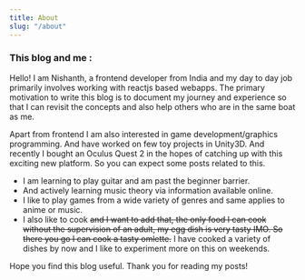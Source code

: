```yaml
---
title: About
slug: "/about"
---
```


### This blog and me :

Hello! I am Nishanth, a frontend developer from India and my day to day job primarily involves working with reactjs based webapps. The primary motivation to write this blog is to document my journey and experience so that I can revisit the concepts and also help others who are in the same boat as me.

Apart from frontend I am also interested in game development/graphics programming. And have worked on few toy projects in Unity3D. And recently I bought an Oculus Quest 2 in the hopes of catching up with this exciting new platform. So you can expect some posts related to this.

- I am learning to play guitar and am past the beginner barrier.
- And actively learning music theory via information available online.
- I like to play games from a wide variety of genres and same applies to anime or music.
- I also like to cook ~~and I want to add that, the only food I can cook without the supervision of an adult, my egg dish is very tasty IMO. So there you go I can cook a tasty omlette.~~ I have cooked a variety of dishes by now and I like to experiment more on this on weekends.

Hope you find this blog useful. Thank you for reading my posts!
